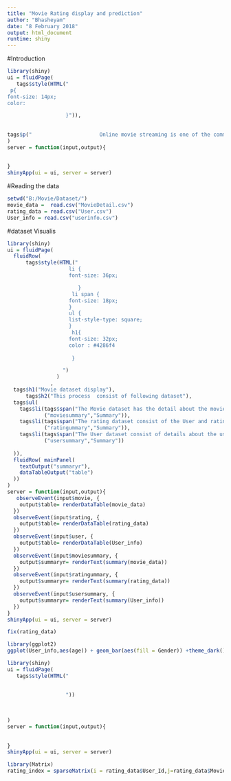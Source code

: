 ```yaml
---
title: "Movie Rating display and prediction"
author: "Bhasheyam"
date: "8 February 2018"
output: html_document
runtime: shiny
---
```

#Introduction
```r
library(shiny)
ui = fluidPage(
   tags$style(HTML("
 p{
font-size: 14px;
color:

                   }")),
  
  
tags$p("                      Online movie streaming is one of the common means of release movie in this digital world, though the crazy for theater is not reduced. User also refer to watch movie in home in TV, Laptons and Personal Device. Netflix is one of the well known example. there are plenty sites and service out. This paved the way for recommondation in digital, a way of marketing through Online. Movie and User details are used to find similarity, patterns and stats from the real time datast. objective is to find Recommendation for the movie and user.To bulid an interactive report with can used as app to see recommondation for the user and movie. ")
)
server = function(input,output){
  
  
}
shinyApp(ui = ui, server = server)
```

#Reading  the data
```r
setwd("B:/Movie/Dataset/")
movie_data =  read.csv("MovieDetail.csv")
rating_data = read.csv("User.csv")
User_info = read.csv("userinfo.csv")
```




#dataset Visualis
```r
library(shiny)
ui = fluidPage(
  fluidRow(
      tags$style(HTML("
                    li {
                    font-size: 36px;

                       }
                     li span {
                    font-size: 18px;
                    }
                    ul {
                    list-style-type: square;
                    }
                     h1{
                    font-size: 32px;
                    color : #4286f4
                    
                     }

                  ")
                )
              ,
  tags$h1("Movie dataset display"),
      tags$h2("This process  consist of following dataset"),
  tags$ul(
    tags$li(tags$span("The Movie dataset has the detail about the movieId name and Genres."),actionButton("movie", "View"),actionButton
            ("moviesummary","Summary")),
    tags$li(tags$span("The rating dataset consist of the User and rating for the movie."),actionButton("rating", "View"),actionButton
            ("ratingummary","Summary")),
    tags$li(tags$span("The User dataset consist of details about the user") ,actionButton("user", "View"),actionButton
            ("usersummary","Summary"))
   
  )),
  fluidRow( mainPanel(
    textOutput("summaryr"),
    dataTableOutput("table")
  ))
)  
server = function(input,output){
   observeEvent(input$movie, {
    output$table= renderDataTable(movie_data)
  })
  observeEvent(input$rating, {
    output$table= renderDataTable(rating_data)
  })
  observeEvent(input$user, {
    output$table= renderDataTable(User_info)
  })
  observeEvent(input$moviesummary, {
    output$summaryr= renderText(summary(movie_data))
  })
  observeEvent(input$ratingummary, {
    output$summaryr= renderText(summary(rating_data))
  })
  observeEvent(input$usersummary, {
    output$summaryr= renderText(summary(User_info))
  })
}
shinyApp(ui = ui, server = server)
```

```r
fix(rating_data)
```
```r
library(ggplot2)
ggplot(User_info,aes(age)) + geom_bar(aes(fill = Gender)) +theme_dark()
```


```r
library(shiny)
ui = fluidPage(
   tags$style(HTML("
 

                   "))
   
  
  
)
server = function(input,output){
  
  
}
shinyApp(ui = ui, server = server)
```
```r
library(Matrix)
rating_index = sparseMatrix(i = rating_data$User_Id,j=rating_data$Movie_Id,x = rating_data$Rating)

```

